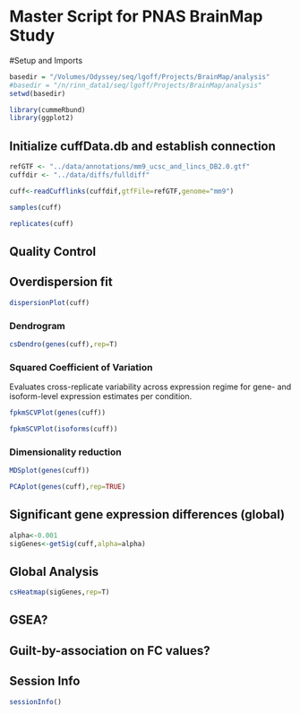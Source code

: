 Master Script for PNAS BrainMap Study
=====================================

#Setup and Imports
```r
basedir = "/Volumes/Odyssey/seq/lgoff/Projects/BrainMap/analysis"
#basedir = "/n/rinn_data1/seq/lgoff/Projects/BrainMap/analysis"
setwd(basedir)
```

```r
library(cummeRbund)
library(ggplot2)
```

## Initialize cuffData.db and establish connection
```r
refGTF <- "../data/annotations/mm9_ucsc_and_lincs_DB2.0.gtf"
cuffdir <- "../data/diffs/fulldiff"

cuff<-readCufflinks(cuffdif,gtfFile=refGTF,genome="mm9")

samples(cuff)

replicates(cuff)
```

## Quality Control

## Overdispersion fit
```r
dispersionPlot(cuff)
```


### Dendrogram
```r
csDendro(genes(cuff),rep=T)
```

### Squared Coefficient of Variation
Evaluates cross-replicate variability across expression regime for gene- and isoform-level expression estimates per condition.
```r
fpkmSCVPlot(genes(cuff))

fpkmSCVPlot(isoforms(cuff))
```

### Dimensionality reduction

```r
MDSplot(genes(cuff))

PCAplot(genes(cuff),rep=TRUE)
```

## Significant gene expression differences (global)
```r
alpha<-0.001
sigGenes<-getSig(cuff,alpha=alpha)
```


## Global Analysis
```r
csHeatmap(sigGenes,rep=T)
```


## GSEA?

## Guilt-by-association on FC values?

## Session Info
```r
sessionInfo()
```


